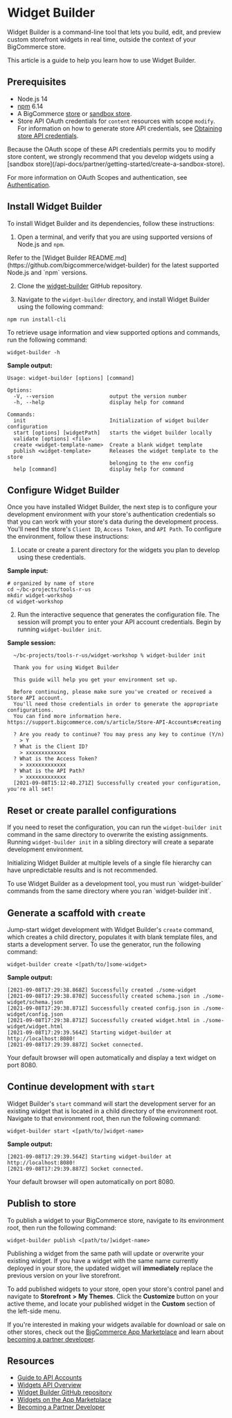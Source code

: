 # Widget Builder


Widget Builder is a command-line tool that lets you build, edit, and preview custom storefront widgets in real time, outside the context of your BigCommerce store.

This article is a guide to help you learn how to use Widget Builder. 

## Prerequisites

* Node.js 14
* [npm](https://www.npmjs.com/) 6.14
* A BigCommerce [store](https://support.bigcommerce.com/s/article/Starting-a-Bigcommerce-Trial) or [sandbox store](/api-docs/partner/getting-started/create-a-sandbox-store).
* Store API OAuth credentials for `content` resources with scope `modify`. For information on how to generate store API credentials, see [Obtaining store API credentials](/api-docs/getting-started/api-accounts#obtaining-store-api-credentials).

<Callout type="info">
Because the OAuth scope of these API credentials permits you to modify store content, we strongly recommend that you develop widgets using a [sandbox store](/api-docs/partner/getting-started/create-a-sandbox-store).
</Callout>


For more information on OAuth Scopes and authentication, see [Authentication](/api-docs/getting-started/authentication).

## Install Widget Builder

To install Widget Builder and its dependencies, follow these instructions: 

1. Open a terminal, and verify that you are using supported versions of Node.js and `npm`.

<Callout type="info">
Refer to the [Widget Builder README.md](https://github.com/bigcommerce/widget-builder) for the latest supported Node.js and `npm` versions.
</Callout>


2. Clone the [widget-builder](https://github.com/bigcommerce/widget-builder) GitHub repository.

3. Navigate to the `widget-builder` directory, and install Widget Builder using the following command:

``` copy
npm run install-cli
```

To retrieve usage information and view supported options and commands, run the following command:

``` copy
widget-builder -h
```

**Sample output:**

``` copy
Usage: widget-builder [options] [command]

Options:
  -V, --version                  output the version number
  -h, --help                     display help for command

Commands:
  init                           Initialization of widget builder configuration
  start [options] [widgetPath]   starts the widget builder locally
  validate [options] <file>
  create <widget-template-name>  Create a blank widget template
  publish <widget-template>      Releases the widget template to the store
                                 belonging to the env config
  help [command]                 display help for command
```

## Configure Widget Builder

Once you have installed Widget Builder, the next step is to configure your development environment with your store's authentication credentials so that you can work with your store's data during the development process. You'll need the store's `Client ID`, `Access Token`, and `API Path`. To configure the environment, follow these instructions:

1. Locate or create a parent directory for the widgets you plan to develop using these credentials.

**Sample input:**

``` showLineNumbers copy
# organized by name of store 
cd ~/bc-projects/tools-r-us
mkdir widget-workshop
cd widget-workshop
```

2. Run the interactive sequence that generates the configuration file. The session will prompt you to enter your API account credentials. Begin by running `widget-builder init`. 

**Sample session:**


``` copy
  ~/bc-projects/tools-r-us/widget-workshop % widget-builder init

  Thank you for using Widget Builder

  This guide will help you get your environment set up.

  Before continuing, please make sure you've created or received a Store API account.
  You'll need those credentials in order to generate the appropriate configurations.
  You can find more information here. https://support.bigcommerce.com/s/article/Store-API-Accounts#creating

  ? Are you ready to continue? You may press any key to continue (Y/n) 
    > Y
  ? What is the Client ID? 
    > xxxxxxxxxxxxx
  ? What is the Access Token? 
    > xxxxxxxxxxxxx
  ? What is the API Path? 
    > xxxxxxxxxxxxx
  [2021-09-08T15:12:40.271Z] Successfully created your configuration, you're all set!
```
## Reset or create parallel configurations

If you need to reset the configuration, you can run the `widget-builder init` command in the same directory to overwrite the existing assignments. Running `widget-builder init` in a sibling directory will create a separate development environment. 

Initializing Widget Builder at multiple levels of a single file hierarchy can have unpredictable results and is not recommended.
 
 
<Callout type="info">
To use Widget Builder as a development tool, you must run `widget-builder` commands from the same directory where you ran `widget-builder init`.
</Callout>

  
## Generate a scaffold with `create`

Jump-start widget development with Widget Builder's `create` command, which creates a child directory, populates it with blank template files, and starts a development server. To use the generator, run the following command:

``` copy
widget-builder create <[path/to/]some-widget>
```

**Sample output:**

``` copy
[2021-09-08T17:29:38.868Z] Successfully created ./some-widget 
[2021-09-08T17:29:38.870Z] Successfully created schema.json in ./some-widget/schema.json
[2021-09-08T17:29:38.871Z] Successfully created config.json in ./some-widget/config.json
[2021-09-08T17:29:38.871Z] Successfully created widget.html in ./some-widget/widget.html
[2021-09-08T17:29:39.564Z] Starting widget-builder at http://localhost:8080!
[2021-09-08T17:29:39.887Z] Socket connected.
```

Your default browser will open automatically and display a text widget on port 8080.

## Continue development with `start`

Widget Builder's `start` command will start the development server for an existing widget that is located in a child directory of the environment root. Navigate to that environment root, then run the following command:


``` copy
widget-builder start <[path/to/]widget-name>
```
**Sample output:**

``` copy
[2021-09-08T17:29:39.564Z] Starting widget-builder at http://localhost:8080!
[2021-09-08T17:29:39.887Z] Socket connected.
```

Your default browser will open automatically on port 8080.

## Publish to store

To publish a widget to your BigCommerce store, navigate to its environment root, then run the following command:

``` copy
widget-builder publish <[path/to/]widget-name>
```

Publishing a widget from the same path will update or overwrite your existing widget. If you have a widget with the same name currently deployed in your store, the updated widget will **immediately** replace the previous version on your live storefront.

To add published widgets to your store, open your store's control panel and navigate to **Storefront** **>** **My Themes**. Click the **Customize** button on your active theme, and locate your published widget in the **Custom** section of the left-side menu.

If you're interested in making your widgets available for download or sale on other stores, check out the [BigCommerce App Marketplace](https://www.bigcommerce.com/apps/toolswidgets/) and learn about [becoming a partner developer](/api-docs/partner/becoming-a-partner).

## Resources

* [Guide to API Accounts](/api-docs/getting-started/api-accounts)
* [Widgets API Overview](/api-docs/store-management/widgets/overview)
* [Widget Builder GitHub repository](https://github.com/bigcommerce/widget-builder)
* [Widgets on the App Marketplace](https://www.bigcommerce.com/apps/toolswidgets/)
* [Becoming a Partner Developer](/api-docs/partner/becoming-a-partner)
